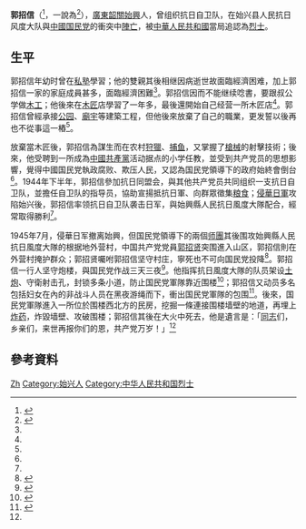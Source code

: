 {{Infobox person
| 姓名       = 郭招信
| 圖像       = 郭招信.jpg
| 出生地     = [[广东|广东]][[韶关|韶关]][[始兴|始兴]]
| 死亡地     = [[广东|广东]][[韶关|韶关]][[始兴|始兴]]
| 墓地       = 八一革命烈士墓
}}
'''郭招信'''（{{bd|1915年||1945年|7月}}<ref name=Data>{{Cite web|url=http://www.chinamartyrs.gov.cn/search/MatyrInfo.html?guid=81FC88D19C0F49A3A13F4224D46A22C1|title=郭招信|accessdate=2015-08-21|website=中华英烈网|archive-url=https://web.archive.org/web/20160304121844/http://www.chinamartyrs.gov.cn/search/MatyrInfo.html?guid=81FC88D19C0F49A3A13F4224D46A22C1|archive-date=2016-03-04|dead-url=yes}}</ref>，一說為{{bd|1910年|5月|1945年|8月3日}}<ref name="Story">{{Cite web |url=http://sg.wenming.cn/wmbb/201508/t20150817_1917628.html |title=纪念抗日烈士郭招信牺牲70周年 |accessdate=2015-08-21 |website=韶关文明网 |date=2015-08-17 |archiveurl=https://archive.is/20150821135456/http://sg.wenming.cn/wmbb/201508/t20150817_1917628.html |archivedate=2015-08-21 |deadurl=no }}</ref>），[[廣東|廣東]][[韶關|韶關]][[始興|始興]]人，曾组织抗日自卫队，在始兴县人民抗日风度大队與[[中國国民党|中國国民党]]的衝突中[[陣亡|陣亡]]，被[[中華人民共和國|中華人民共和國]]當局追認為[[烈士|烈士]]。

== 生平 ==
郭招信年幼时曾在[[私塾|私塾]]學習；他的雙親其後相继因病逝世故面臨經濟困难，加上郭招信一家的家庭成員甚多，面臨經濟困難<ref name="Story"/>。郭招信因而不能继续唸書，要跟叔公学做[[木工|木工]]；他後來在[[木匠|木匠]]店學習了一年多，最後還開始自己经营一所木匠店<ref name="Story"/>。郭招信曾經承接[[公园|公园]]、[[廟宇|廟宇]]等建築工程，但他後來放棄了自己的職業，更发誓以後再也不從事這一樁<ref name="Story"/>。

放棄當木匠後，郭招信為謀生而在农村[[狩獵|狩獵]]、[[捕鱼|捕鱼]]，又掌握了[[槍械|槍械]]的射擊技術；後來，他受聘到一所成為[[中國共產黨|中國共產黨]]活动据点的小学任教，並受到共产党员的思想影響，覺得中國国民党執政腐败、欺压人民，又認為国民党領導下的政府始終會倒台<ref name="Story"/>。1944年下半年，郭招信參加抗日同盟会，與其他共产党员共同组织一支抗日自卫队，並擔任自卫队的指导员，協助宣揚抵抗日軍、向群眾徵集[[粮食|粮食]]；[[侵華日軍|侵華日軍]]攻陷始兴後，郭招信率领抗日自卫队袭击日军，與始興縣人民抗日風度大隊配合，經常取得勝利<ref name="Story"/>。

1945年7月，侵華日军撤离始興，但国民党領導下的兩個[[师團|师團]]其後围攻始興縣人民抗日風度大隊的根据地外营村，中国共产党党員[[郭招贤|郭招贤]]突围進入山区，郭招信則在外营村掩护群众；郭招贤囑咐郭招信坚守村庄，寧死也不可向国民党投降<ref>{{cite book |title=韶关革命人物 |publisher=韶关市史志办公室 |url=http://fkx.gd-info.gov.cn/books/dtree/showSJBookContent.jsp?bookId=18868&partId=179 |accessdate=2015-08-22 |archiveurl=https://archive.is/20150822083612/http://fkx.gd-info.gov.cn/books/dtree/showSJBookContent.jsp?bookId=18868&partId=179 |archivedate=2015-08-22 |deadurl=yes |chapter=郭招贤 }}</ref>。郭招信一行人坚守炮楼，與国民党作战三天三夜<ref>{{cite book|author1=中共广东省委党史研究室|title=广东党史研究文集|publisher=中共党史出版社|year=1991|isbn=9787800233852}}</ref>{{Rp|173}}。他指挥抗日風度大隊的队员架设[[土炮|土炮]]、守衛射击孔，封锁多条小道，防止国民党軍隊靠近围楼<ref name=Death>{{cite news|author1=冯昶|author2=袁少洪|author3=吴润梅|author4=钟俊锋|title=建军节前访始兴围楼通讯之一：外营围楼保卫战|url=http://www.gd.chinanews.com/2007/2007-07-30/8/50597.shtml|accessdate=2015-08-22|agency=广东新闻网|date=2007-07-30|archiveurl=https://archive.is/20150822120917/http://www.gd.chinanews.com/2007/2007-07-30/8/50597.shtml|archivedate=2015-08-22|deadurl=no}}</ref>；郭招信又动员多名包括妇女在內的非战斗人员在黑夜游绳而下，衝出国民党軍隊的包围<ref>{{cite book|author1=邹学军|author2=李幼章|author3=廖桂洲|title=粤北妇女运动: 1921-1949|publisher=韶关市妇女联合会|year=1994}}</ref>{{Rp|104}}。後來，国民党軍隊進入一所位於围楼西北方的民房，挖掘一條連接围楼墙壁的地道，再埋上[[炸药|炸药]]，炸毀墙壁、攻破围楼；郭招信其後在大火中死去，他是遺言是：「[[革命同志|同志]]们，乡亲们，来世再报你们的恩，共产党万岁！」<ref name=Death/>

== 參考資料 ==
{{reflist}}

{{DEFAULTSORT:Guo}}
[[Category:郭姓|Zh]]
[[Category:始兴人|Category:始兴人]]
[[Category:中华人民共和国烈士|Category:中华人民共和国烈士]]